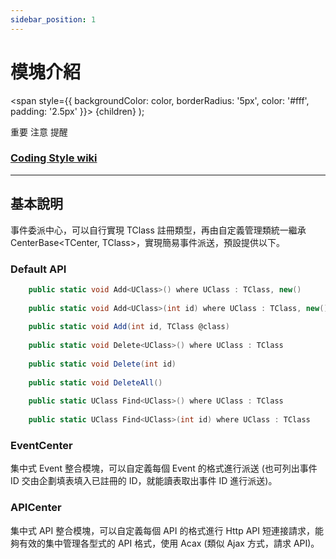 ```yaml
---
sidebar_position: 1
---
```


# 模塊介紹

  <span
    style={{
      backgroundColor: color,
      borderRadius: '5px',
      color: '#fff',
      padding: '2.5px'
    }}>
    {children}
  </span>
);

<Highlight color="#ff2f00">重要</Highlight> <Highlight color="#0373fc">注意</Highlight> <Highlight color="#00d679">提醒</Highlight>

### [Coding Style wiki](https://github.com/michael811125/OxGFrame/wiki/Coding-Style)

---

## 基本說明

事件委派中心，可以自行實現 TClass 註冊類型，再由自定義管理類統一繼承 CenterBase&lt;TCenter, TClass&gt;，實現簡易事件派送，預設提供以下。


### Default API

```csharp
    public static void Add<UClass>() where UClass : TClass, new()
    
    public static void Add<UClass>(int id) where UClass : TClass, new()
    
    public static void Add(int id, TClass @class)
    
    public static void Delete<UClass>() where UClass : TClass
    		
    public static void Delete(int id)
    	
    public static void DeleteAll()
    	
    public static UClass Find<UClass>() where UClass : TClass
    
    public static UClass Find<UClass>(int id) where UClass : TClass
```

### EventCenter

集中式 Event 整合模塊，可以自定義每個 Event 的格式進行派送 (也可列出事件 ID 交由企劃填表填入已註冊的 ID，就能讀表取出事件 ID 進行派送)。

### APICenter

集中式 API 整合模塊，可以自定義每個 API 的格式進行 Http API 短連接請求，能夠有效的集中管理各型式的 API 格式，使用 Acax (類似 Ajax 方式，請求 API)。